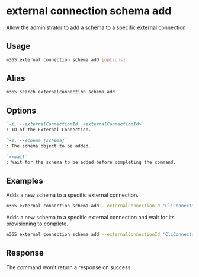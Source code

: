 
# external connection schema add

Allow the administrator to add a schema to a specific external connection

## Usage

```sh
m365 external connection schema add [options]
```

## Alias

```sh
m365 search externalconnection schema add
```

## Options

```md definition-list
`-i, --externalConnectionId  <externalConnectionId>`
: ID of the External Connection.

`-s, --schema [schema]`
: The schema object to be added.

`--wait`
: Wait for the schema to be added before completing the command.
```

<Global />

## Examples

Adds a new schema to a specific external connection.

```sh
m365 external connection schema add --externalConnectionId 'CliConnectionId' --schema '{"baseType":"microsoft.graph.externalItem","properties":[{"name":"ticketTitle","type":"String","isSearchable":"true","isRetrievable":"true","labels":["title"]},{"name":"priority","type":"String","isQueryable":"true","isRetrievable":"true","isSearchable":"false"},{"name":"assignee","type":"String","isRetrievable":"true"}]}'
```

Adds a new schema to a specific external connection and wait for its provisioning to complete.

```sh
m365 external connection schema add --externalConnectionId 'CliConnectionId' --schema '{"baseType":"microsoft.graph.externalItem","properties":[{"name":"ticketTitle","type":"String","isSearchable":"true","isRetrievable":"true","labels":["title"]},{"name":"priority","type":"String","isQueryable":"true","isRetrievable":"true","isSearchable":"false"},{"name":"assignee","type":"String","isRetrievable":"true"}]}' --wait
```

## Response

The command won't return a response on success.
